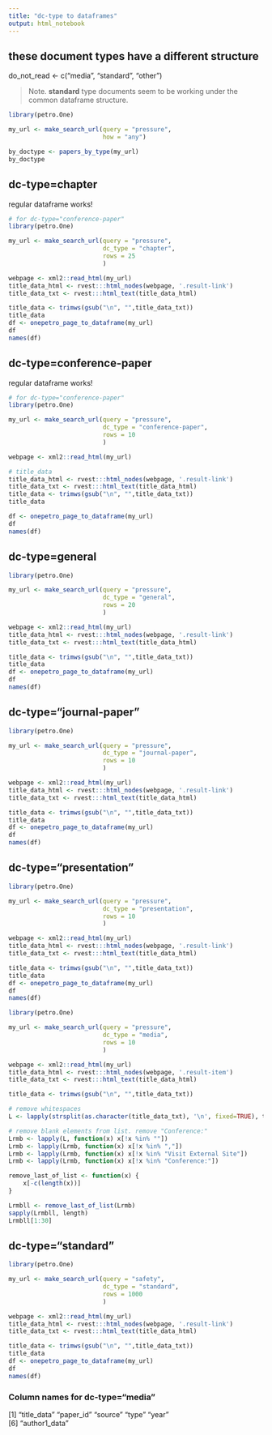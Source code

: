 ```yaml
---
title: "dc-type to dataframes"
output: html_notebook
---
```


## these document types have a different structure
do_not_read <- c("media", "standard", "other")

> Note. **standard** type documents seem to be working under the common dataframe structure.

```r
library(petro.One)

my_url <- make_search_url(query = "pressure", 
                          how = "any")

by_doctype <- papers_by_type(my_url)
by_doctype
```

## dc-type=chapter 
regular dataframe works!

```r
# for dc-type="conference-paper"
library(petro.One)

my_url <- make_search_url(query = "pressure", 
                          dc_type = "chapter",
                          rows = 25
                          )

webpage <- xml2::read_html(my_url)
title_data_html <- rvest:::html_nodes(webpage, '.result-link')
title_data_txt <- rvest:::html_text(title_data_html)

title_data <- trimws(gsub("\n", "",title_data_txt))
title_data
df <- onepetro_page_to_dataframe(my_url)
df
names(df)
```


## dc-type=conference-paper 
regular dataframe works!

```r
# for dc-type="conference-paper"
library(petro.One)

my_url <- make_search_url(query = "pressure", 
                          dc_type = "conference-paper",
                          rows = 10
                          )

webpage <- xml2::read_html(my_url)

# title_data
title_data_html <- rvest:::html_nodes(webpage, '.result-link')
title_data_txt <- rvest:::html_text(title_data_html)
title_data <- trimws(gsub("\n", "",title_data_txt))
title_data

df <- onepetro_page_to_dataframe(my_url)
df
names(df)
```

## dc-type=general

```r
library(petro.One)

my_url <- make_search_url(query = "pressure", 
                          dc_type = "general",
                          rows = 20
                          )

webpage <- xml2::read_html(my_url)
title_data_html <- rvest:::html_nodes(webpage, '.result-link')
title_data_txt <- rvest:::html_text(title_data_html)

title_data <- trimws(gsub("\n", "",title_data_txt))
title_data
df <- onepetro_page_to_dataframe(my_url)
df
names(df)
```

## dc-type="journal-paper"

```r
library(petro.One)

my_url <- make_search_url(query = "pressure", 
                          dc_type = "journal-paper",
                          rows = 10
                          )

webpage <- xml2::read_html(my_url)
title_data_html <- rvest:::html_nodes(webpage, '.result-link')
title_data_txt <- rvest:::html_text(title_data_html)

title_data <- trimws(gsub("\n", "",title_data_txt))
title_data
df <- onepetro_page_to_dataframe(my_url)
df
names(df)
```


## dc-type="presentation"

```r
library(petro.One)

my_url <- make_search_url(query = "pressure", 
                          dc_type = "presentation",
                          rows = 10
                          )

webpage <- xml2::read_html(my_url)
title_data_html <- rvest:::html_nodes(webpage, '.result-link')
title_data_txt <- rvest:::html_text(title_data_html)

title_data <- trimws(gsub("\n", "",title_data_txt))
title_data
df <- onepetro_page_to_dataframe(my_url)
df
names(df)
```

```r
library(petro.One)

my_url <- make_search_url(query = "pressure", 
                          dc_type = "media",
                          rows = 10
                          )

webpage <- xml2::read_html(my_url)
title_data_html <- rvest:::html_nodes(webpage, '.result-item')
title_data_txt <- rvest:::html_text(title_data_html)

title_data <- trimws(gsub("\n", "",title_data_txt))

# remove whitespaces
L <- lapply(strsplit(as.character(title_data_txt), '\n', fixed=TRUE), trimws)

# remove blank elements from list. remove "Conference:"
Lrmb <- lapply(L, function(x) x[!x %in% ""])
Lrmb <- lapply(Lrmb, function(x) x[!x %in% ","])
Lrmb <- lapply(Lrmb, function(x) x[!x %in% "Visit External Site"])
Lrmb <- lapply(Lrmb, function(x) x[!x %in% "Conference:"])

remove_last_of_list <- function(x) {
    x[-c(length(x))]
}

Lrmbll <- remove_last_of_list(Lrmb)
sapply(Lrmbll, length)
Lrmbll[1:30]
```

## dc-type="standard"

```r
library(petro.One)

my_url <- make_search_url(query = "safety", 
                          dc_type = "standard",
                          rows = 1000
                          )

webpage <- xml2::read_html(my_url)
title_data_html <- rvest:::html_nodes(webpage, '.result-link')
title_data_txt <- rvest:::html_text(title_data_html)

title_data <- trimws(gsub("\n", "",title_data_txt))
title_data
df <- onepetro_page_to_dataframe(my_url)
df
names(df)
```











### Column names for dc-type="media"
[1] "title_data"   "paper_id"     "source"       "type"         "year"        
[6] "author1_data"

